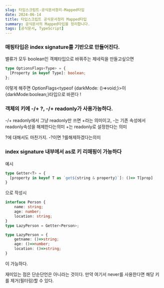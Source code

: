 ```yaml
---
slug: 타입스크립트-공식문서정리-Mapped타입
date: 2024-06-14
title: 타입스크립트 공식문서정리 Mapped타입
summary: 공식문서의 Mapped타입을 정리합니다.
tags: [공식문서, TypeScript]
---
```


### 매핑타입은 index signature를 기반으로 만들어진다.

밸류가 모두 boolean인 객체타입으로 바꿔주는 제네릭을 만들고싶으면

```typescript
type OptionsFlags<Type> = {
  [Property in keyof Type]: boolean;
};
```

이렇게 해주면
OptionFlags\<typeof \{darkMode: ()=>void;\}\>이 \{darkMode:boolean;\}타입으로 바뀐다 !

### 객체의 키에 -/+ ?, -/+ readonly가 사용가능하다.

-/+ readonly에서 그냥 readonly만 쓰면 +라는 의미이고, -는 기존 속성에서 readonly속성을 해제한다는의미 +는 readonly로 설정한다는 의미

?에 대해서도 마찬가지. -?이면 ?를해제하겠다는의미

### index signature 내부에서 as로 키 리매핑이 가능하다

예시

```typescript
type Getter<T> = {
  [property in keyof T as `get${string & property}`]: ()=> T[prop]
}
```

으로 작성시

```typescript
interface Person {
    name: string;
    age: number;
    location: string;
}
type LazyPerson = Getter<Person>;

type LazyPerson = {
	getname: ()=>string;
  	age: ()=>number;
  	location: ()=>string;
}
```

이 가능하다.

재미있는 점은 단순단언은 아니라는 것이다.
만약 여기서 never를 사용한다면 해당 키를 제거(필터링)할 수 있다.
